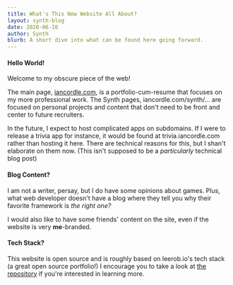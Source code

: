 ```yaml
---
title: What's This New Website All About?
layout: synth-blog
date: 2020-06-10
author: Synth
blurb: A short dive into what can be found here going forward.
---
```

#### Hello World!
Welcome to my obscure piece of the web!

The main page, [iancordle.com](www.iancordle.com), is a portfolio-cum-resume that focuses on my more professional work.
The Synth pages, iancordle.com/synth/... are focused on personal projects and content that don't need to be front and
center to future recruiters.

In the future, I expect to host complicated apps on subdomains. If I were to release a trivia app for instance, it would
be found at trivia.iancordle.com rather than hosting it here. There are technical reasons for this, but I shan't
elaborate on them now. (This isn't supposed to be a *particularly* technical blog post)

#### Blog Content?
I am not a writer, persay, but I do have some opinions about games. Plus, what web developer doesn't have a blog where
they tell you why their favorite framework is *the right one?*

I would also like to have some friends' content on the site, even if the website is very **me**-branded.

#### Tech Stack?
This website is open source and is roughly based on leerob.io's tech stack (a great open source portfolio!) I encourage
you to take a look at [the repository](https://github.com/Synthian/iancordle-com) if you're interested in learning more.
